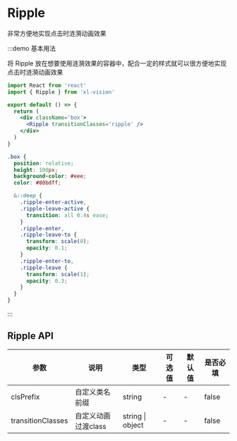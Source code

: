 # Ripple

非常方便地实现点击时涟漪动画效果

:::demo 基本用法

将 Ripple 放在想要使用涟漪效果的容器中，配合一定的样式就可以很方便地实现点击时涟漪动画效果

```jsx
import React from 'react'
import { Ripple } from 'xl-vision'

export default () => {
  return (
    <div className='box'>
      <Ripple transitionClasses='ripple' />
    </div>
  )
}
```

```scss
.box {
  position: relative;
  height: 100px;
  background-color: #eee;
  color: #80bdff;

  &::deep {
    .ripple-enter-active,
    .ripple-leave-active {
      transition: all 0.4s ease;
    }
    .ripple-enter,
    .ripple-leave-to {
      transform: scale(0);
      opacity: 0.1;
    }
    .ripple-enter-to,
    .ripple-leave {
      transform: scale(1);
      opacity: 0.3;
    }
  }
}
```

:::

## Ripple API

| 参数 | 说明 | 类型 | 可选值 | 默认值 | 是否必填 |
| --- | --- | --- | --- | --- | --- |
| clsPrefix | 自定义类名前缀 | string | - | - | false |
| transitionClasses | 自定义动画过渡class | string &#x007c; object | - | - | false |
